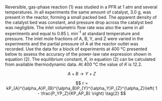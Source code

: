 Reversible, gas-phase reaction (1) was studied in a PFR at 1 atm and several temperatures. In all experiments the same amount of catalyst, 3.0 g, was present in the reactor, forming a small packed bed. The apparent density of the catalyst bed was constant, and pressure drop across the catalyst bed was negligible. The inlet volumetric flow rate was also the same in all experiments and equal to 0.85 L min^-1^ at standard temperature and pressure. The inlet mole fractions of A, B, Y, and Z were varied in the experiments and the partial pressure of A at the reactor outlet was recorded. Use the data for a block of experiments at 400 °C presented below to assess the accuracy of the power-law rate expression shown in equation (2). The equilibrium constant, $K$, in equation (2) can be calculated from available thermodynamic data. At 400 °C the value of $K$ is 12.2.

$$
A + B \rightarrow Y + Z \tag{1}
$$

$$
r = kP_{A}^{\alpha_A}P_{B}^{\alpha_B}P_{Y}^{\alpha_Y}P_{Z}^{\alpha_Z}\left( 1 - \frac{P_YP_Z}{KP_AP_B} \right) \tag{2}
$$
